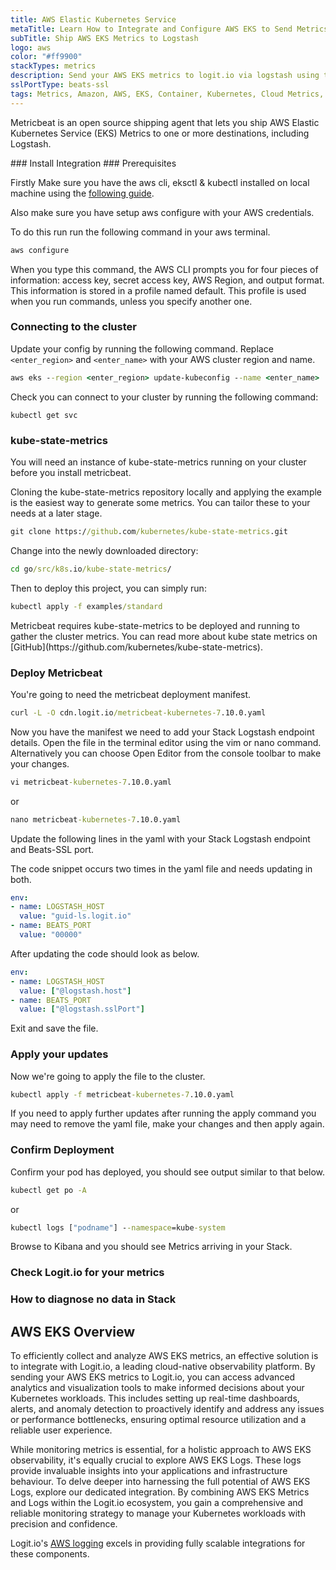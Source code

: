 ```yaml
---
title: AWS Elastic Kubernetes Service
metaTitle: Learn How to Integrate and Configure AWS EKS to Send Metrics
subTitle: Ship AWS EKS Metrics to Logstash
logo: aws
color: "#ff9900"
stackTypes: metrics
description: Send your AWS EKS metrics to logit.io via logstash using the instructions below and begin searching your data
sslPortType: beats-ssl
tags: Metrics, Amazon, AWS, EKS, Container, Kubernetes, Cloud Metrics, Aws Eks
---
```


Metricbeat is an open source shipping agent that lets you ship AWS Elastic 
Kubernetes Service (EKS) Metrics to one or more destinations, including Logstash.

<Steps>
  ### Install Integration
  <InstallIntegration/>
  ### Prerequisites

  Firstly Make sure you have the aws cli, eksctl & kubectl installed on local machine 
  using the [following guide](https://docs.aws.amazon.com/eks/latest/userguide/getting-started-eksctl.html).

  Also make sure you have setup aws configure with your AWS credentials. 

  To do this run run the following command in your aws terminal.

  ```cmd copy
  aws configure
  ```

  When you type this command, the AWS CLI prompts you for four pieces of information: access key, secret access key, AWS Region, and output format. 
  This information is stored in a profile named default. This profile is used when you run commands, unless you specify another one.

  ### Connecting to the cluster 

  Update your config by running the following command. Replace `<enter_region>` and `<enter_name>` with your AWS cluster region and name.
  
  ```cmd copy
  aws eks --region <enter_region> update-kubeconfig --name <enter_name>
  ```

  Check you can connect to your cluster by running the following command:

  ```
  kubectl get svc
  ```

  ### kube-state-metrics

  You will need an instance of kube-state-metrics running on your cluster before you install metricbeat.

  Cloning the kube-state-metrics repository locally and applying the example is the easiest way to generate some metrics. 
  You can tailor these to your needs at a later stage.

  ```cmd copy
  git clone https://github.com/kubernetes/kube-state-metrics.git
  ```

  Change into the newly downloaded directory:

  ```cmd copy
  cd go/src/k8s.io/kube-state-metrics/
  ```

  Then to deploy this project, you can simply run:

  ```cmd copy
  kubectl apply -f examples/standard
  ```

  <Callout type="info">
    Metricbeat requires kube-state-metrics to be deployed and running to gather the cluster metrics. 
    You can read more about kube state metrics on [GitHub](https://github.com/kubernetes/kube-state-metrics).
  </Callout>

  ### Deploy Metricbeat

  You're going to need the metricbeat deployment manifest.

  ```cmd copy
  curl -L -O cdn.logit.io/metricbeat-kubernetes-7.10.0.yaml
  ```

  Now you have the manifest we need to add your Stack Logstash endpoint details. 
  Open the file in the terminal editor using the vim or nano command. 
  Alternatively you can choose Open Editor from the console toolbar to make your changes.

  ```cmd copy
  vi metricbeat-kubernetes-7.10.0.yaml
  ```
  
  or

  ```cmd copy
  nano metricbeat-kubernetes-7.10.0.yaml
  ```

  Update the following lines in the yaml with your Stack Logstash endpoint and Beats-SSL port.
  
  <Callout type="info">
    The code snippet occurs two times in the yaml file and needs updating in both.
  </Callout>

  ```yml copy
  env:
  - name: LOGSTASH_HOST
    value: "guid-ls.logit.io"
  - name: BEATS_PORT
    value: "00000"
  ```

  After updating the code should look as below.

  ```yml copy
  env:
  - name: LOGSTASH_HOST
    value: ["@logstash.host"]
  - name: BEATS_PORT
    value: ["@logstash.sslPort"]
  ```

  Exit and save the file.

  ### Apply your updates

  Now we're going to apply the file to the cluster.

  ```cmd copy
  kubectl apply -f metricbeat-kubernetes-7.10.0.yaml
  ```

  <Callout type="info">
    If you need to apply further updates after running the apply command 
    you may need to remove the yaml file, make your changes and then apply again.
  </Callout>

  ### Confirm Deployment

  Confirm your pod has deployed, you should see output similar to that below.

  ```cmd copy
  kubectl get po -A
  ```

  or

  ```cmd copy
  kubectl logs ["podname"] --namespace=kube-system
  ```

  Browse to Kibana and you should see Metrics arriving in your Stack.

  ### Check Logit.io for your metrics
  <LaunchStack utmMedium="aws" utmCampaign="awseksmetrics" source="AWS_EKS" />

  ### How to diagnose no data in Stack

  <DiagnoseNoData />
</Steps>


## AWS EKS Overview

To efficiently collect and analyze AWS EKS metrics, an effective solution is to integrate with Logit.io, a 
leading cloud-native observability platform. By sending your AWS EKS metrics to Logit.io, you can access 
advanced analytics and visualization tools to make informed decisions about your Kubernetes workloads. 
This includes setting up real-time dashboards, alerts, and anomaly detection to proactively identify and 
address any issues or performance bottlenecks, ensuring optimal resource utilization and a reliable user experience. 

While monitoring metrics is essential, for a holistic approach to AWS EKS observability, it's equally crucial to explore AWS EKS Logs. 
These logs provide invaluable insights into your applications and infrastructure behaviour. To delve deeper into harnessing the 
full potential of AWS EKS Logs, explore our dedicated integration. By combining AWS EKS Metrics and Logs within the Logit.io 
ecosystem, you gain a comprehensive and reliable monitoring strategy to manage your Kubernetes workloads with precision and confidence.

Logit.io's [AWS logging](https://logit.io/solutions/aws-logging/) excels in providing fully scalable integrations for these components.